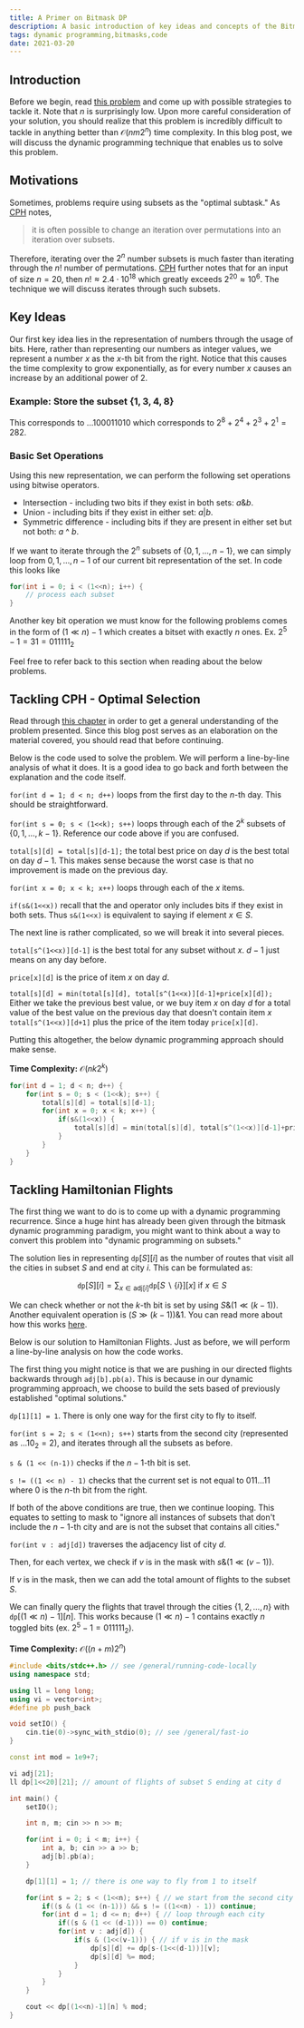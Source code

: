 ```yaml
---
title: A Primer on Bitmask DP
description: A basic introduction of key ideas and concepts of the Bitmask DP paradigm.
tags: dynamic programming,bitmasks,code
date: 2021-03-20
---
```


<NextImage
	src="v1623724811/blog/abstract-1278077_1920_tbzj7y.jpg"
	width={1920}
	height={1357}
/>

## Introduction

Before we begin, read [this problem](https://cses.fi/problemset/task/1690) and come up with possible strategies to tackle it. Note that $n$ is surprisingly low. Upon more careful consideration of your solution, you should realize that this problem is incredibly difficult to tackle in anything better than $\mathcal{O}(nm2^n)$ time complexity. In this blog post, we will discuss the dynamic programming technique that enables us to solve this problem.

## Motivations

Sometimes, problems require using subsets as the "optimal subtask." As [CPH](/CPH.pdf) notes,

> it is often possible to change an iteration over permutations into an iteration over subsets.

Therefore, iterating over the $2^n$ number subsets is much faster than iterating through the $n!$ number of permutations. [CPH](/CPH.pdf) further notes that for an input of size $n=20$, then $n! \approx 2.4\cdot 10^{18}$ which greatly exceeds $2^{20}\approx 10^6$. The technique we will discuss iterates through such subsets.

## Key Ideas

Our first key idea lies in the representation of numbers through the usage of bits. Here, rather than representing our numbers as integer values, we represent a number $x$ as the $x$-th bit from the right. Notice that this causes the time complexity to grow exponentially, as for every number $x$ causes an increase by an additional power of $2$.

### Example: Store the subset $\{1, 3, 4, 8\}$

This corresponds to $...100011010$ which corresponds to $2^8+2^4+2^3+2^1=282$.

### Basic Set Operations

Using this new representation, we can perform the following set operations using bitwise operators.

- Intersection - including two bits if they exist in both sets: $a\&b$.
- Union - including bits if they exist in either set: $a|b$.
- Symmetric difference - including bits if they are present in either set but not both: $a$ ^ $b$.

If we want to iterate through the $2^n$ subsets of $\{0, 1,\ldots,n-1\}$, we can simply loop from $0,1,\ldots ,n-1$ of our current bit representation of the set. In code this looks like

```cpp
for(int i = 0; i < (1<<n); i++) {
    // process each subset
}
```

Another key bit operation we must know for the following problems comes in the form of $(1\ll n)-1$ which creates a bitset with exactly $n$ ones. Ex. $2^5-1=31=011111_2$

Feel free to refer back to this section when reading about the below problems.

## Tackling CPH - Optimal Selection

Read through [this chapter](/CPH.pdf#page=112) in order to get a general understanding of the problem presented. Since this blog post serves as an elaboration on the material covered, you should read that before continuing.

Below is the code used to solve the problem. We will perform a line-by-line analysis of what it does. It is a good idea to go back and forth between the explanation and the code itself.

`for(int d = 1; d < n; d++)` loops from the first day to the $n$-th day. This should be straightforward.

`for(int s = 0; s < (1<<k); s++)` loops through each of the $2^k$ subsets of $\{0, 1,\ldots,k-1\}$. Reference our code above if you are confused.

`total[s][d] = total[s][d-1];` the total best price on day $d$ is the best total on day $d-1$. This makes sense because the worst case is that no improvement is made on the previous day.

`for(int x = 0; x < k; x++)` loops through each of the $x$ items.

`if(s&(1<<x))` recall that the and operator only includes bits if they exist in both sets. Thus `s&(1<<x)` is equivalent to saying if element $x \in S$.

The next line is rather complicated, so we will break it into several pieces.

`total[s^(1<<x)][d-1]` is the best total for any subset without $x$. $d-1$ just means on any day before.

`price[x][d]` is the price of item $x$ on day $d$.

`total[s][d] = min(total[s][d], total[s^(1<<x)][d-1]+price[x][d]);` Either we take the previous best value, or we buy item $x$ on day $d$ for a total value of the best value on the previous day that doesn't contain item $x$ `total[s^(1<<x)][d+1]` plus the price of the item today `price[x][d]`.

Putting this altogether, the below dynamic programming approach should make sense.

**Time Complexity:** $\mathcal{O}(nk2^k)$

```cpp
for(int d = 1; d < n; d++) {
    for(int s = 0; s < (1<<k); s++) {
        total[s][d] = total[s][d-1];
        for(int x = 0; x < k; x++) {
            if(s&(1<<x)) {
                total[s][d] = min(total[s][d], total[s^(1<<x)][d-1]+price[x][d]);
            }
        }
    }
}
```

## Tackling Hamiltonian Flights

The first thing we want to do is to come up with a dynamic programming recurrence. Since a huge hint has already been given through the bitmask dynamic programming paradigm, you might want to think about a way to convert this problem into "dynamic programming on subsets."

The solution lies in representing $\texttt{dp}[S][i]$ as the number of routes that visit all the cities in subset $S$ and end at city $i$. This can be formulated as:

$$
\texttt{dp}[S][i]=\sum_{x\in \text{adj}[i]}\texttt{dp}[S\backslash \{i\}][x]\: \text{if}\: x \in S
$$

We can check whether or not the $k$-th bit is set by using $S \& (1 \ll (k-1))$. Another equivalent operation is $(S \gg (k-1))\& 1$. You can read more about how this works [here](https://www.geeksforgeeks.org/check-whether-k-th-bit-set-not/).

Below is our solution to Hamiltonian Flights. Just as before, we will perform a line-by-line analysis on how the code works.

The first thing you might notice is that we are pushing in our directed flights backwards through `adj[b].pb(a)`. This is because in our dynamic programming approach, we choose to build the sets based of previously established "optimal solutions."

`dp[1][1] = 1`. There is only one way for the first city to fly to itself.

`for(int s = 2; s < (1<<n); s++)` starts from the second city (represented as $...10_2=2$), and iterates through all the subsets as before.

`s & (1 << (n-1))` checks if the $n-1$-th bit is set.

`s != ((1 << n) - 1)` checks that the current set is not equal to $011\ldots 11$ where $0$ is the $n$-th bit from the right.

If both of the above conditions are true, then we continue looping. This equates to setting to mask to "ignore all instances of subsets that don't include the $n-1$-th city and are is not the subset that contains all cities."

`for(int v : adj[d])` traverses the adjacency list of city $d$.

Then, for each vertex, we check if $v$ is in the mask with $s \& (1\ll (v-1))$.

If $v$ is in the mask, then we can add the total amount of flights to the subset $S$.

We can finally query the flights that travel through the cities $\{1,2,\ldots,n\}$ with $\texttt{dp}[(1\ll n)-1][n]$.
This works because $(1\ll n)-1$ contains exactly $n$ toggled bits (ex. $2^5-1=011111_2$).

**Time Complexity:** $\mathcal{O}((n+m)2^n)$

```cpp
#include <bits/stdc++.h> // see /general/running-code-locally
using namespace std;

using ll = long long;
using vi = vector<int>;
#define pb push_back

void setIO() {
	cin.tie(0)->sync_with_stdio(0); // see /general/fast-io
}

const int mod = 1e9+7;

vi adj[21];
ll dp[1<<20][21]; // amount of flights of subset S ending at city d

int main() {
	setIO();

	int n, m; cin >> n >> m;

	for(int i = 0; i < m; i++) {
		int a, b; cin >> a >> b;
		adj[b].pb(a);
	}

	dp[1][1] = 1; // there is one way to fly from 1 to itself

	for(int s = 2; s < (1<<n); s++) { // we start from the second city
		if((s & (1 << (n-1))) && s != ((1<<n) - 1)) continue;
		for(int d = 1; d <= n; d++) { // loop through each city
			if((s & (1 << (d-1))) == 0) continue;
			for(int v : adj[d]) {
				if(s & (1<<(v-1))) { // if v is in the mask
					dp[s][d] += dp[s-(1<<(d-1))][v];
					dp[s][d] %= mod;
				}
			}
		}
	}

	cout << dp[(1<<n)-1][n] % mod;
}
```
